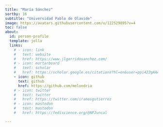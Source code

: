 ```yaml
---
title: "María Sánchez"
sortby: 16
subtitle: "Universidad Pablo de Olavide"
image: https://avatars.githubusercontent.com/u/122529895?v=4
toc: false
about:
  id: person-profile
  template: jolla
  links:
    # - icon: link
    #   text: website
    #   href: https://www.jlgarridosanchez.com/
    # - icon: mortarboard
    #   text: scholar
    #   href: https://scholar.google.es/citations?hl=en&user=ppi422gAAAAJ
    - icon: github
      text: github
      href: https://github.com/melondria
    # - icon: twitter
    #   text: twitter
    #   href: https://twitter.com/iramosgutierrez
    # - icon: mastodon
    #   text: mastodon
    #   href: https://fediscience.org/@NPJuncal

---
```


:::{#person-profile}
:::




